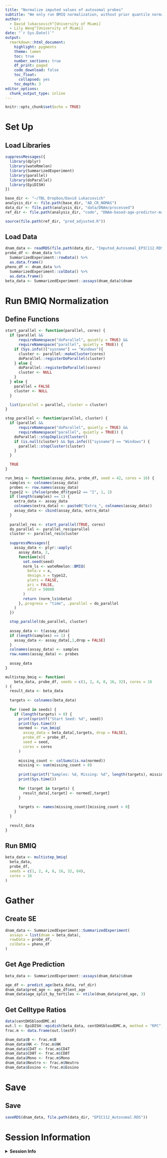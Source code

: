 ```yaml
---
title: "Normalize imputed values of autosomal probes"
subtitle: "We only run BMIQ normalization, without prior quantile normalization"
author: 
  - David lukacsovich^[University of Miami]
  - Lily Wang^[University of Miami]
date: "`r Sys.Date()`"
output:
  rmarkdown::html_document:
    highlight: pygments
    theme: lumen
    toc: true
    number_sections: true
    df_print: paged
    code_download: false
    toc_float:
      collapsed: yes
    toc_depth: 3
editor_options:
  chunk_output_type: inline    
---
```


```r
knitr::opts_chunk$set(echo = TRUE)
```

# Set Up

## Load Libraries

```r
suppressMessages({
  library(dplyr)
  library(wateRmelon)
  library(SummarizedExperiment)
  library(parallel)
  library(doParallel)
  library(EpiDISH)
})

base_dir <- "~/TBL Dropbox/David Lukacsovich"
analysis_dir <- file.path(base_dir, "AD_CR_NOMAS")
data_dir <- file.path(analysis_dir, "data/DNAm/processed")
ref_dir <- file.path(analysis_dir, "code", "DNAm-based-age-predictor-master")

source(file.path(ref_dir, "pred_adjusted.R"))
```

## Load Data

```r
dnam_data <- readRDS(file.path(data_dir, "Imputed_Autosomal_EPIC112.RDS"))
probe_df <- dnam_data %>%
  SummarizedExperiment::rowData() %>%
  as.data.frame()
pheno_df <- dnam_data %>%
  SummarizedExperiment::colData() %>%
  as.data.frame()
beta_data <- SummarizedExperiment::assays(dnam_data)$dnam
```

# Run BMIQ Normalization

## Define Functions

```r
start_parallel <- function(parallel, cores) {
  if (parallel &&
      requireNamespace("doParallel", quietly = TRUE) &&
      requireNamespace("parallel", quietly = TRUE)) {
    if (Sys.info()["sysname"] == "Windows"){
      cluster <- parallel::makeCluster(cores)
      doParallel::registerDoParallel(cluster)
    } else {
      doParallel::registerDoParallel(cores)
      cluster <- NULL
    }
  } else {
    parallel = FALSE
    cluster <- NULL
  }

  list(parallel = parallel, cluster = cluster)
}

stop_parallel <- function(parallel, cluster) {
  if (parallel &&
      requireNamespace("doParallel", quietly = TRUE) &&
      requireNamespace("parallel", quietly = TRUE)) {
    doParallel::stopImplicitCluster()
    if (is.null(cluster) && Sys.info()["sysname"] == "Windows") {
      parallel::stopCluster(cluster)
    }
  }

  TRUE
}

run_bmiq <- function(assay_data, probe_df, seed = 42, cores = 16) {
  samples <- colnames(assay_data)
  probes <- row.names(assay_data)
  type12 <- ifelse(probe_df$type12 == "I", 1, 2)
  if (length(samples) == 1) {
    extra_data <- assay_data
    colnames(extra_data) <- paste0("Extra_", colnames(assay_data))
    assay_data <- cbind(assay_data, extra_data)
  }
  
  parallel_res <- start_parallel(TRUE, cores)
  do_parallel <- parallel_res$parallel
  cluster <- parallel_res$cluster
  
  suppressMessages({
    assay_data <- plyr::aaply(
      assay_data, 2,
      function(x){
        set.seed(seed)
        norm_ls <- wateRmelon::BMIQ(
          beta.v = x,
          design.v = type12,
          plots = FALSE,
          pri = FALSE,
          nfit = 50000
        )
        return (norm_ls$nbeta)
      },.progress = "time", .parallel = do_parallel
    )
  })

  stop_parallel(do_parallel, cluster)
  
  assay_data <- t(assay_data)
  if (length(samples) == 1) {
    assay_data <- assay_data[,1,drop = FALSE]
  }
  colnames(assay_data) <- samples
  row.names(assay_data) <- probes
  
  assay_data
}

multistep_bmiq <- function(
    beta_data, probe_df, seeds = c(1, 2, 4, 8, 16, 32), cores = 16
) {
  result_data <- beta_data
  
  targets <- colnames(beta_data)
  
  for (seed in seeds) {
    if (length(targets) > 0) {
      print(sprintf("Start Seed: %d", seed))
      print(Sys.time())
      normed <- run_bmiq(
        assay_data = beta_data[,targets, drop = FALSE],
        probe_df = probe_df,
        seed = seed,
        cores = cores
      )
      
      missing_count <- colSums(is.na(normed))
      missing <- sum(missing_count > 0)
      
      print(sprintf("Samples: %d, Missing: %d", length(targets), missing))
      print(Sys.time())
      
      for (target in targets) {
        result_data[,target] <- normed[,target]
      }
      
      targets <- names(missing_count)[missing_count > 0]
    }
  }
  
  result_data
}
```

## Run BMIQ

```r
beta_data <- multistep_bmiq(
  beta_data,
  probe_df,
  seeds = c(1, 2, 4, 8, 16, 32, 64),
  cores = 16
)
```

# Gather

## Create SE

```r
dnam_data <- SummarizedExperiment::SummarizedExperiment(
  assays = list(dnam = beta_data),
  rowData = probe_df,
  colData = pheno_df
)
```

## Get Age Prediction

```r
beta_data <- SummarizedExperiment::assays(dnam_data)$dnam

age_df <- predict_age(beta_data, ref_dir)
dnam_data$pred_age <- age_df$ent_age
dnam_data$age_split_by_tertiles <- ntile(dnam_data$pred_age, 3)
```

## Get Celltype Ratios

```r
data(centDHSbloodDMC.m)
out.l <- EpiDISH::epidish(beta_data, centDHSbloodDMC.m, method = "RPC")
frac.m <- data.frame(out.l$estF)

dnam_data$B <- frac.m$B
dnam_data$NK <- frac.m$NK
dnam_data$CD4T <- frac.m$CD4T
dnam_data$CD8T <- frac.m$CD8T
dnam_data$Mono <- frac.m$Mono
dnam_data$Neutro <- frac.m$Neutro
dnam_data$Eosino <- frac.m$Eosino
```

# Save

## Save

```r
saveRDS(dnam_data, file.path(data_dir, "EPIC112_Autosomal.RDS"))
```

# Session Information

<details>
  <summary>**Session Info**</summary>
```r
sessionInfo()
```
</details>


